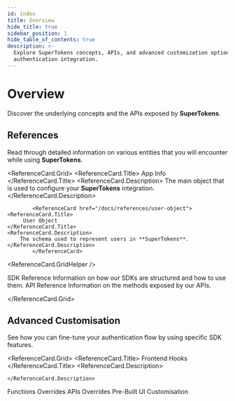 ```yaml
---
id: index
title: Overview
hide_title: true
sidebar_position: 1
hide_table_of_contents: true
description: >-
  Explore SuperTokens concepts, APIs, and advanced customization options for
  authentication integration.
---
```



# Overview

Discover the underlying concepts and the APIs exposed by **SuperTokens**.

## References

Read through detailed information on various entities that you will encounter while using **SuperTokens**.

<ReferenceCard.Grid>
			<ReferenceCard href="/docs/references/app-info">
    <ReferenceCard.Title>
          App Info
    </ReferenceCard.Title>
    <ReferenceCard.Description>
         The main object that is used to configure your **SuperTokens** integration.
    </ReferenceCard.Description>
			</ReferenceCard>

			<ReferenceCard href="/docs/references/user-object">
    <ReferenceCard.Title>
         User Object 
    </ReferenceCard.Title>
    <ReferenceCard.Description>
        The schema used to represent users in **SuperTokens**. 
    </ReferenceCard.Description>
			</ReferenceCard>
<ReferenceCard.GridHelper />
		
  <ReferenceCard href="/docs/references/sdks/overview">
    <ReferenceCard.Title>
        SDK Reference
    </ReferenceCard.Title>
    <ReferenceCard.Description>
       Information on how our SDKs are structured and how to use them.
    </ReferenceCard.Description>
			</ReferenceCard>
    <ReferenceCard href="/docs/references/api-reference">
    <ReferenceCard.Title>
          API Reference
    </ReferenceCard.Title>
    <ReferenceCard.Description>
       Information on the methods exposed by our APIs.
    </ReferenceCard.Description>
			</ReferenceCard>
		
</ReferenceCard.Grid>





## Advanced Customisation

See how you can fine-tune your authentication flow by using specific SDK features.


<ReferenceCard.Grid>
  <ReferenceCard href="/docs/references/sdks/frontend-hooks/handle-event">
    <ReferenceCard.Title>
      Frontend Hooks 
    </ReferenceCard.Title>
    <ReferenceCard.Description>
    
    </ReferenceCard.Description>
  </ReferenceCard>
  <ReferenceCard href="/docs/references/sdks/functions-overrides/about">
    <ReferenceCard.Title>
      Functions Overrides
    </ReferenceCard.Title>
    <ReferenceCard.Description>
    </ReferenceCard.Description>
  </ReferenceCard>
<ReferenceCard.GridHelper />

  <ReferenceCard href="/docs/references/sdks/apis-overrides/about">
    <ReferenceCard.Title>
      APIs Overrides
    </ReferenceCard.Title>
    <ReferenceCard.Description>
    </ReferenceCard.Description>
  </ReferenceCard>
  <ReferenceCard href="/docs/references/user-interface/general-customization/changing-colours">
    <ReferenceCard.Title>
      Pre-Built UI Customisation
    </ReferenceCard.Title>
    <ReferenceCard.Description>
    </ReferenceCard.Description>
  </ReferenceCard>
</ReferenceCard.Grid>

